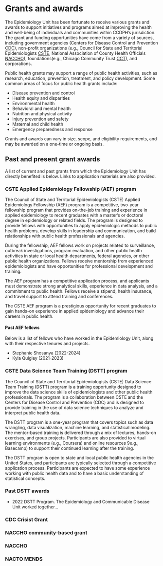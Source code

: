 # Grants and awards

The Epidemiology Unit has been fortunate to receive various grants and awards to support initiatives and programs aimed at improving the health and well-being of individuals and communities within CCDPH's jurisdiction. The grant and funding opportunities have come from a variety of sources, including government agencies (Centers for Disease Control and Prevention [CDC](https://www.cdc.gov/)), non-profit organizations (e.g., Council for State and Territorial Epidemiologists [CSTE](https://www.cste.org/), National Association of County Health Officials [NACCHO](https://www.naccho.org)), foundations(e.g., Chicago Community Trust [CCT](https://www.cct.org/)), and corporations.

Public health grants may support a range of public health activities, such as research, education, prevention, treatment, and policy development. Some common areas of focus for public health grants include:

-   Disease prevention and control
-   Health equity and disparities
-   Environmental health
-   Behavioral and mental health
-   Nutrition and physical activity
-   Injury prevention and safety
-   Maternal and child health
-   Emergency preparedness and response

Grants and awards can vary in size, scope, and eligibility requirements, and may be awarded on a one-time or ongoing basis.

## Past and present grant awards 
A list of current and past grants from which the Epidemiology Unit has directly benefited is below. Links to application materials are also provided.

### CSTE Applied Epidemiology Fellowship (AEF) program
The Council of State and Territorial Epidemiologists (CSTE) Applied Epidemiology Fellowship (AEF) program is a competitive, two-year fellowship program that provides on-the-job training and experience in applied epidemiology to recent graduates with a master's or doctoral degree in epidemiology or related fields. The program is designed to provide fellows with opportunities to apply epidemiologic methods to public health problems, develop skills in leadership and communication, and build relationships with public health professionals and agencies.

During the fellowship, AEF fellows work on projects related to surveillance, outbreak investigations, program evaluation, and other public health activities in state or local health departments, federal agencies, or other public health organizations. Fellows receive mentorship from experienced epidemiologists and have opportunities for professional development and training.

The AEF program has a competitive application process, and applicants must demonstrate strong analytical skills, experience in data analysis, and a commitment to public health. Fellows receive a stipend, health insurance, and travel support to attend training and conferences.

The CSTE AEF program is a prestigious opportunity for recent graduates to gain hands-on experience in applied epidemiology and advance their careers in public health.

#### Past AEF fellows 
Below is a list of fellows who have worked in the Epidemiology Unit, along with their respective tenures and projects.

-   Stephanie Shosanya (2022-2024)
-   Kyla Quigley (2021-2023)

### CSTE Data Science Team Training (DSTT) program
The Council of State and Territorial Epidemiologists (CSTE) Data Science Team Training (DSTT) program is a training opportunity designed to improve the data science skills of epidemiologists and other public health professionals. The program is a collaboration between CSTE and the Centers for Disease Control and Prevention (CDC) and is designed to provide training in the use of data science techniques to analyze and interpret public health data.

The DSTT program is a one-year program that covers topics such as data wrangling, data visualization, machine learning, and statistical modeling. The mentor-based training is delivered through a mix of lectures, hands-on exercises, and group projects. Participants are also provided to virtual learning environments (e.g., Coursera) and online resources 9e.g., Basecamp) to support their continued learning after the training.

The DSTT program is open to state and local public health agencies in the United States, and participants are typically selected through a competitive application process. Participants are expected to have some experience working with public health data and to have a basic understanding of statistical concepts.

### Past DSTT awards

-   2022 DSTT Program. The Epidemiology and Communicable Disease Unit worked together...

### CDC Crisist Grant

### NACCHO community-based grant

### NACCHO

### NACTO MENDS